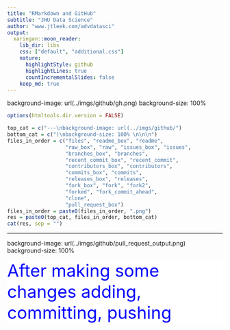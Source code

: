 ```yaml
---
title: "RMarkdown and GitHub"
subtitle: "JHU Data Science"
author: "www.jtleek.com/advdatasci"
output:
  xaringan::moon_reader:
    lib_dir: libs
    css: ["default", "additional.css"]
    nature:
      highlightStyle: github
      highlightLines: true
      countIncrementalSlides: false
    keep_md: true
---
```

background-image: url(../imgs/github/gh.png)
background-size: 100% 

```r
options(htmltools.dir.version = FALSE)
```

```r
top_cat = c("---\nbackground-image: url(../imgs/github/")
bottom_cat = c(")\nbackground-size: 100% \n\n\n")
files_in_order = c("files", "readme_box", "readme", 
                   "raw_box", "raw", "issues_box", "issues",
                   "branches_box", "branches", 
                   "recent_commit_box", "recent_commit",
                   "contributors_box", "contributors", 
                   "commits_box", "commits", 
                   "releases_box", "releases", 
                   "fork_box", "fork", "fork2",
                   "forked", "fork_commit_ahead", 
                   "clone",
                   "pull_request_box")
files_in_order = paste0(files_in_order, ".png")
res = paste0(top_cat, files_in_order, bottom_cat)
cat(res, sep = "")
```


---
background-image: url(../imgs/github/pull_request_output.png)
background-size: 100% 

<div style="color: blue; font-size: 30pt; background-color: #ffffff;">After making some changes adding, committing, pushing</div>


